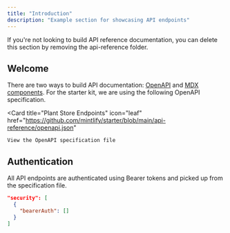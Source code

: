 ```yaml
---
title: "Introduction"
description: "Example section for showcasing API endpoints"
---
```


<Note>
    If you're not looking to build API reference documentation, you can delete
    this section by removing the api-reference folder.
</Note>

## Welcome

There are two ways to build API documentation: [OpenAPI](https://mintlify.com/docs/api-playground/openapi/setup) and [MDX components](https://mintlify.com/docs/api-playground/mdx/configuration). For the starter kit, we are using the following OpenAPI specification.

<Card
    title="Plant Store Endpoints"
    icon="leaf"
    href="https://github.com/mintlify/starter/blob/main/api-reference/openapi.json"
>
    View the OpenAPI specification file
</Card>

## Authentication

All API endpoints are authenticated using Bearer tokens and picked up from the specification file.

```json
"security": [
  {
    "bearerAuth": []
  }
]
```
